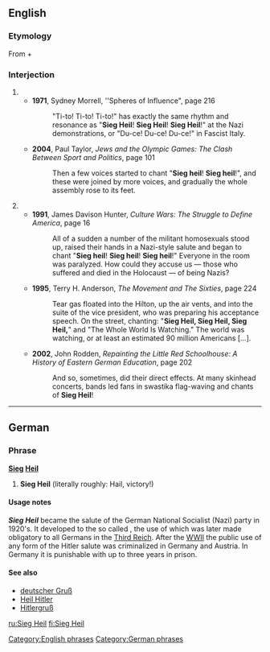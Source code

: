 {{wikipedia}}
==English==

===Etymology===
From {{etyl|de|en}} {{term|Sieg||lang=de|victory}} + {{term|Heil||lang=de|hail}}

===Interjection===
{{en-intj|pos=[[Sieg#German|Sieg]] [[heil#German|Heil]]}}
# {{non-gloss definition|A common [[chant]] at political rallies in [[Nazi Germany]], meaning roughly "Hail Victory!"}}
#*'''1971''', Sydney Morrell, ''Spheres of Influence", page 216
#*: "Ti-to! Ti-to! Ti-to!" has exactly the same rhythm and resonance as "'''Sieg Heil'''! '''Sieg Heil'''! '''Sieg Heil'''!" at the Nazi demonstrations, or "Du-ce! Du-ce! Du-ce!" in Fascist Italy. 
#*'''2004''', Paul Taylor, ''Jews and the Olympic Games: The Clash Between Sport and Politics'', page 101
#*:Then a few voices started to chant "'''Sieg heil'''! '''Sieg heil'''!", and these were joined by more voices, and gradually the whole assembly rose to its feet.
# {{non-gloss definition|An [[evocation]] of the memory of the German [[Third Reich]] and Adolf Hitler.}}
#*'''1991''', James Davison Hunter, ''Culture Wars: The Struggle to Define America'', page 16
#*:All of a sudden a number of the militant homosexuals stood up, raised their hands in a Nazi-style salute and began to chant "'''Sieg heil'''! '''Sieg heil'''! '''Sieg heil'''!" Everyone in the room was paralyzed. How could they accuse us — those who suffered and died in the Holocaust — of being Nazis? 
#*'''1995''', Terry H. Anderson, ''The Movement and The Sixties'', page 224
#*:Tear gas floated into the Hilton, up the air vents, and into the suite of the vice president, who was preparing his acceptance speech. On the street, chanting: "'''Sieg Heil, Sieg Heil, Sieg Heil,'''" and "The Whole World Is Watching." The world was watching, or at least an estimated 90 million Americans […].
#*'''2002''', John Rodden, ''Repainting the Little Red Schoolhouse: A History of Eastern German Education'', page 202
#*:And so, sometimes, did their direct effects. At many skinhead concerts, bands led fans in swastika flag-waving and chants of '''Sieg Heil'''!

[[Category:English phrases]]

----

==German==

===Phrase===
'''[[Sieg]] [[heil#German|Heil]]'''

# {{archaic|lang=de}} '''Sieg Heil''' (literally roughly: Hail, victory!)

====Usage notes====
'''''Sieg Heil''''' became the salute of the German National Socialist (Nazi) party in 1920's. It developed to the so called {{w|Hitler salute}}, the use of which was later made obligatory to all Germans in the [[Third Reich]]. After the [[WWII]] the public use of any form of the Hitler salute was criminalized in Germany and Austria. In Germany it is punishable with up to three years in prison.

====See also====
*[[deutscher Gruß]]
*[[Heil Hitler]]
*[[Hitlergruß]]

[[Category:German phrases]]

[[ru:Sieg Heil]]
[[fi:Sieg Heil]]